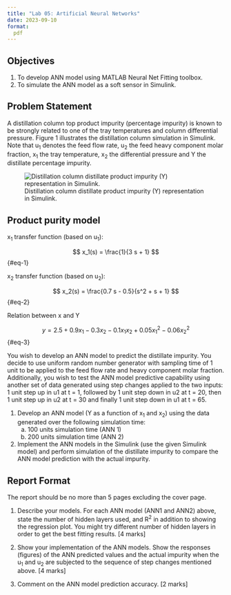 ```yaml
---
title: "Lab 05: Artificial Neural Networks"
date: 2023-09-10
format:
  pdf
---
```


## Objectives

1.	To develop ANN model using MATLAB Neural Net Fitting toolbox.
2.	To simulate the ANN model as a soft sensor in Simulink.

## Problem Statement {#sec-process-information}

A distillation column top product impurity (percentage impurity) is known to be strongly related to one of the tray temperatures and column differential pressure. Figure 1 illustrates the distillation column simulation in Simulink. Note that u~1~ denotes the feed flow rate, u~2~ the feed heavy component molar fraction, x~1~ the tray temperature, x~2~ the differential pressure and Y the distillate percentage impurity.

![Distillation column distillate product impurity (Y) representation in Simulink.](./distillation_column_simulink.png)

## Product purity model

x~1~ transfer function (based on u~1~): 

$$
x_1(s) = \frac{1}{3 s + 1}
$${#eq-1}

x~2~ transfer function (based on u~2~): 

$$
x_2(s) = \frac{0.7 s - 0.5}{s^2 + s + 1}
$${#eq-2}

Relation between x and Y

$$
y = 2.5 + 0.9 x_1 - 0.3 x_2 - 0.1 x_1 x_2 + 0.05 {x_1}^2 - 0.06 {x_2}^2
$${#eq-3}

You wish to develop an ANN model to predict the distillate impurity. You decide to use uniform random number generator with sampling time of 1 unit to be applied to the feed flow rate and heavy component molar fraction. Additionally, you wish to test the ANN model predictive capability using another set of data generated using step changes applied to the two inputs: 1 unit step up in u1 at t = 1, followed by 1 unit step down in u2 at t = 20, then 1 unit step up in u2 at t = 30 and finally 1 unit step down in u1 at t = 65.

1.	Develop an ANN model (Y as a function of x~1~ and x~2~) using the data generated over the following simulation time:
	a)	100 units simulation time (ANN 1)
	b)	200 units simulation time (ANN 2)

2.	Implement the ANN models in the Simulink (use the given Simulink model) and perform simulation of the distillate impurity to compare the ANN model prediction with the actual impurity. 

## Report Format

The report should be no more than 5 pages excluding the cover page.

1. 	Describe your models. For each ANN model (ANN1 and ANN2) above, state the number of hidden layers used, and R^2^ in addition to showing the regression plot. You might try different number of hidden layers in order to get the best fitting results. [4 marks]

2.  Show your implementation of the ANN models. Show the responses (figures) of the ANN predicted values and the actual impurity when the u~1~ and u~2~ are subjected to the sequence of step changes mentioned above. [4 marks]

3. Comment on the ANN model prediction accuracy. [2 marks]

